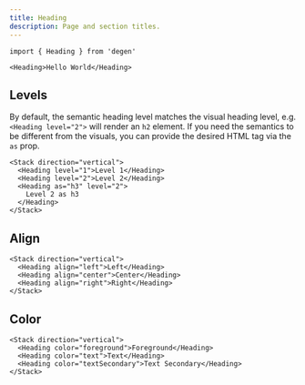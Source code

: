 ```yaml
---
title: Heading
description: Page and section titles.
---
```


```tsx
import { Heading } from 'degen'
```

```tsx expand=true live=true
<Heading>Hello World</Heading>
```

## Levels

By default, the semantic heading level matches the visual heading level, e.g. `<Heading level="2">` will render an `h2` element. If you need the semantics to be different from the visuals, you can provide the desired HTML tag via the `as` prop.

```tsx live=true
<Stack direction="vertical">
  <Heading level="1">Level 1</Heading>
  <Heading level="2">Level 2</Heading>
  <Heading as="h3" level="2">
    Level 2 as h3
  </Heading>
</Stack>
```

## Align

```tsx live=true
<Stack direction="vertical">
  <Heading align="left">Left</Heading>
  <Heading align="center">Center</Heading>
  <Heading align="right">Right</Heading>
</Stack>
```

## Color

```tsx live=true
<Stack direction="vertical">
  <Heading color="foreground">Foreground</Heading>
  <Heading color="text">Text</Heading>
  <Heading color="textSecondary">Text Secondary</Heading>
</Stack>
```
